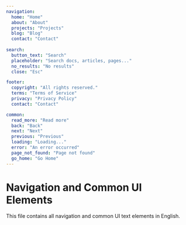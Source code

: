 ```yaml
---
navigation:
  home: "Home"
  about: "About"
  projects: "Projects"
  blog: "Blog"
  contact: "Contact"
  
search:
  button_text: "Search"
  placeholder: "Search docs, articles, pages..."
  no_results: "No results"
  close: "Esc"

footer:
  copyright: "All rights reserved."
  terms: "Terms of Service"
  privacy: "Privacy Policy"
  contact: "Contact"

common:
  read_more: "Read more"
  back: "Back"
  next: "Next"
  previous: "Previous"
  loading: "Loading..."
  error: "An error occurred"
  page_not_found: "Page not found"
  go_home: "Go Home"
---
```


# Navigation and Common UI Elements

This file contains all navigation and common UI text elements in English.
